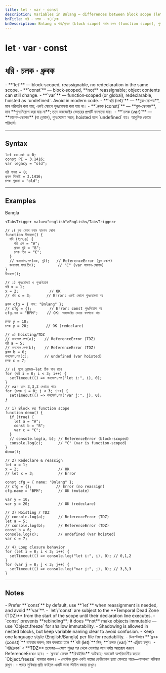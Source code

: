 ```yaml
---
title: let · var · const
description: Variables in Bnlang — differences between block scope (let/const) and function scope (var), reassignment, redeclaration, hoisting/TDZ, and best practices.
bnTitle: ধরি · চলক · ধ्रুবক
bnDescription: Bnlang এ ধরি/ধ্রুবক (block scope) বনাম চলক (function scope), পুনঃনিয়োগ, পুনঃঘোষণা, hoisting/TDZ এবং সেরা চর্চা।
---
```


# <I18nEnglish>let · var · const</I18nEnglish>
# <I18nBangla>ধরি · চলক · ধ্রুবক</I18nBangla>


<I18nEnglish>
- **`let`** — block‑scoped, reassignable, no redeclaration in the same scope.  
- **`const`** — block‑scoped, **not** reassignable; object contents can still change.  
- **`var`** — function‑scoped (or global), redeclarable, hoisted as `undefined`. Avoid in modern code.
</I18nEnglish>

<I18nBangla>
- **`ধরি (let)`** — **ব্লক‑স্কোপড**, মান পরিবর্তন করা যায়; একই স্কোপে পুনঃঘোষণা করা যায় না।  
- **`ধ্রুবক (const)`** — **ব্লক‑স্কোপড**, মান **পুনঃনিয়োগ করা যায় না**; তবে অবজেক্টের ভেতরের প্রপার্টি বদলানো যায়।  
- **`চলক (var)`** — **ফাংশন‑স্কোপড** (বা গ্লোবাল), পুনঃঘোষণা সম্ভব, hoisted হলে `undefined` হয়। আধুনিক কোডে পরিহার্য।
</I18nBangla>



---

## Syntax

<I18nEnglish>

```bnl
let count = 0;
const PI = 3.1416;
var legacy = "old";
```
</I18nEnglish>

<I18nBangla>

```bnl
ধরি গননা = 0;
ধ্রুবক পিআই = 3.1416;
চলক পুরনো = "old";
```
</I18nBangla>



---

## Examples

<Tabs defaultValue="bangla" className="w-full">
  <TabsList>
    <TabsTrigger value="bangla">Bangla</TabsTrigger>
    
    <TabsTrigger value="english">English</TabsTrigger>
  </TabsList>

  <TabsContent value="bangla">

```bnl
// ১) ব্লক স্কোপ বনাম ফাংশন স্কোপ
function উদাহরণ() {
  যদি (true) {
    ধরি এক = "A";
    ধ্রুবক দুই = "B";
    চলক তিন = "C";
  }
  // কনসোল.লগ(এক, দুই);   // ReferenceError (ব্লক‑স্কোপ)
  কনসোল.লগ(তিন);          // "C" (var ফাংশন‑স্কোপড)
}
উদাহরণ();

// ২) পুনঃঘোষণা ও পুনঃনিয়োগ
ধরি x = 1;
x = 2;              // OK
// ধরি x = 3;       // Error: একই স্কোপে পুনঃঘোষণা নয়

ধ্রুবক cfg = { নাম: "Bnlang" };
// cfg = {};        // Error: const পুনঃনিয়োগ নয়
cfg.নাম = "BPM";    // OK: অবজেক্টের ভেতর বদলানো যায়

চলক y = 10;
চলক y = 20;        // OK (redeclare)

// ৩) hoisting/TDZ
// কনসোল.লগ(a);    // ReferenceError (TDZ)
ধরি a = 5;
// কনসোল.লগ(b);    // ReferenceError (TDZ)
ধ্রুবক b = 6;
কনসোল.লগ(c);       // undefined (var hoisted)
চলক c = 7;

// ৪) লুপে ক্লোজার—let ঠিক মান রাখে
for (ধরি i = 0; i < 3; i++) {
  setTimeout(() => কনসোল.লগ("let i:", i), 0);
}
// var হলে 3,3,3 দেখাতে পারে
for (চলক j = 0; j < 3; j++) {
  setTimeout(() => কনসোল.লগ("var j:", j), 0);
}
```
  </TabsContent>

  

  <TabsContent value="english">

```bnl
// 1) Block vs function scope
function demo() {
  if (true) {
    let a = "A";
    const b = "B";
    var c = "C";
  }
  // console.log(a, b); // ReferenceError (block‑scoped)
  console.log(c);       // "C" (var is function‑scoped)
}
demo();

// 2) Redeclare & reassign
let x = 1;
x = 2;                  // OK
// let x = 3;           // Error

const cfg = { name: "Bnlang" };
// cfg = {};           // Error (no reassign)
cfg.name = "BPM";       // OK (mutate)

var y = 10;
var y = 20;             // OK (redeclare)

// 3) Hoisting / TDZ
// console.log(a);      // ReferenceError (TDZ)
let a = 5;
// console.log(b);      // ReferenceError (TDZ)
const b = 6;
console.log(c);         // undefined (var hoisted)
var c = 7;

// 4) Loop closure behavior
for (let i = 0; i < 3; i++) {
  setTimeout(() => console.log("let i:", i), 0); // 0,1,2
}
for (var j = 0; j < 3; j++) {
  setTimeout(() => console.log("var j:", j), 0); // 3,3,3
}
```
  </TabsContent>
</Tabs>

---

## Notes

<I18nEnglish>
- Prefer **`const`** by default, use **`let`** when reassignment is needed, and avoid **`var`**.  
- `let`/`const` are subject to the **Temporal Dead Zone (TDZ)** from the start of the scope until their declaration line executes.  
- `const` prevents **rebinding**; it does **not** make objects immutable — use `Object.freeze` for shallow immutability.  
- Shadowing is allowed in nested blocks, but keep variable naming clear to avoid confusion.  
- Keep one language style (English/Bangla) per file for readability.
</I18nEnglish>

<I18nBangla>
- ডিফল্টভাবে **`ধ্রুবক (const)`** ব্যবহার করুন; মান বদলাতে হলে **`ধরি (let)`** নিন; **`চলক (var)`** এড়িয়ে চলুন।  
- `ধরি/ধ্রুবক` এ **TDZ** প্রযোজ্য—স্কোপ শুরুর পর থেকে ঘোষণার আগ পর্যন্ত অ্যাক্সেস করলে ReferenceError হবে।  
- `ধ্রুবক` কেবল **রিবাইন্ডিং** আটকায়; অবজেক্ট অপরিবর্তনীয় করতে `Object.freeze` ব্যবহার করুন।  
- নেস্টেড ব্লকে একই নামের ভেরিয়েবল ছায়া ফেলতে পারে—নামকরণ পরিষ্কার রাখুন।  
- পড়ার সুবিধায় প্রতি ফাইলে একটি ভাষা স্টাইল বজায় রাখুন।
</I18nBangla>


